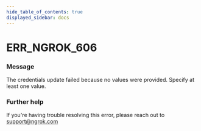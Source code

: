 ```yaml
---
hide_table_of_contents: true
displayed_sidebar: docs
---
```



# ERR_NGROK_606

### Message

The credentials update failed because no values were provided. Specify at least one value.

### Further help

If you're having trouble resolving this error, please reach out to [support@ngrok.com](mailto:support@ngrok.com?subject=Help%20with%20ERR_NGROK_606)

<ErrorDetails error="err_ngrok_606" />
